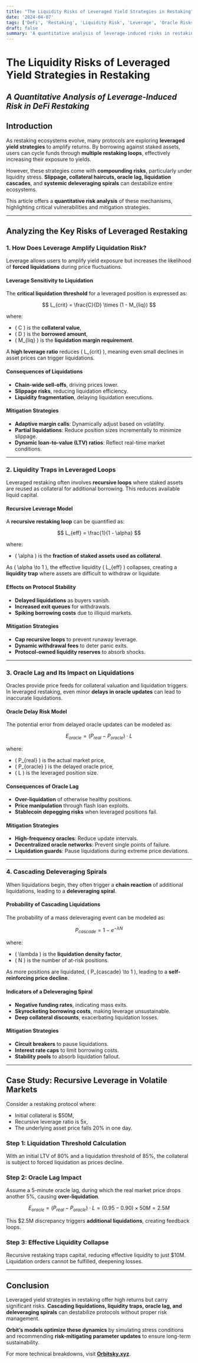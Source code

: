 ```yaml
---
title: "The Liquidity Risks of Leveraged Yield Strategies in Restaking"  
date: '2024-04-07'  
tags: ['DeFi', 'Restaking', 'Liquidity Risk', 'Leverage', 'Oracle Risks', 'Risk Management']  
draft: false  
summary: 'A quantitative analysis of leverage-induced risks in restaking, covering liquidation cascades, liquidity traps, oracle lag, and systemic deleveraging spirals.'  
---
```


# **The Liquidity Risks of Leveraged Yield Strategies in Restaking**
## *A Quantitative Analysis of Leverage-Induced Risk in DeFi Restaking*

## **Introduction**
As restaking ecosystems evolve, many protocols are exploring **leveraged yield strategies** to amplify returns. By borrowing against staked assets, users can cycle funds through **multiple restaking loops**, effectively increasing their exposure to yields.

However, these strategies come with **compounding risks**, particularly under liquidity stress. **Slippage, collateral haircuts, oracle lag, liquidation cascades**, and **systemic deleveraging spirals** can destabilize entire ecosystems.

This article offers a **quantitative risk analysis** of these mechanisms, highlighting critical vulnerabilities and mitigation strategies.

---

## **Analyzing the Key Risks of Leveraged Restaking**

### **1. How Does Leverage Amplify Liquidation Risk?**
Leverage allows users to amplify yield exposure but increases the likelihood of **forced liquidations** during price fluctuations.

#### **Leverage Sensitivity to Liquidation**
The **critical liquidation threshold** for a leveraged position is expressed as:

$$
L_{crit} = \frac{C}{D} \times (1 - M_{liq})
$$

where:  
- \( C \) is the **collateral value**,  
- \( D \) is the **borrowed amount**,  
- \( M_{liq} \) is the **liquidation margin requirement**.

A **high leverage ratio** reduces \( L_{crit} \), meaning even small declines in asset prices can trigger liquidations.

#### **Consequences of Liquidations**
- **Chain-wide sell-offs**, driving prices lower.  
- **Slippage risks**, reducing liquidation efficiency.  
- **Liquidity fragmentation**, delaying liquidation executions.

#### **Mitigation Strategies**
- **Adaptive margin calls**: Dynamically adjust based on volatility.  
- **Partial liquidations**: Reduce position sizes incrementally to minimize slippage.  
- **Dynamic loan-to-value (LTV) ratios**: Reflect real-time market conditions.

---

### **2. Liquidity Traps in Leveraged Loops**
Leveraged restaking often involves **recursive loops** where staked assets are reused as collateral for additional borrowing. This reduces available liquid capital.

#### **Recursive Leverage Model**
A **recursive restaking loop** can be quantified as:

$$
L_{eff} = \frac{1}{1 - \alpha}
$$

where:  
- \( \alpha \) is the **fraction of staked assets used as collateral**.

As \( \alpha \to 1 \), the effective liquidity \( L_{eff} \) collapses, creating a **liquidity trap** where assets are difficult to withdraw or liquidate.

#### **Effects on Protocol Stability**
- **Delayed liquidations** as buyers vanish.  
- **Increased exit queues** for withdrawals.  
- **Spiking borrowing costs** due to illiquid markets.

#### **Mitigation Strategies**
- **Cap recursive loops** to prevent runaway leverage.  
- **Dynamic withdrawal fees** to deter panic exits.  
- **Protocol-owned liquidity reserves** to absorb shocks.

---

### **3. Oracle Lag and Its Impact on Liquidations**
Oracles provide price feeds for collateral valuation and liquidation triggers. In leveraged restaking, even minor **delays in oracle updates** can lead to inaccurate liquidations.

#### **Oracle Delay Risk Model**
The potential error from delayed oracle updates can be modeled as:

$$
E_{oracle} = (P_{real} - P_{oracle}) \cdot L
$$

where:  
- \( P_{real} \) is the actual market price,  
- \( P_{oracle} \) is the delayed oracle price,  
- \( L \) is the leveraged position size.

#### **Consequences of Oracle Lag**
- **Over-liquidation** of otherwise healthy positions.  
- **Price manipulation** through flash loan exploits.  
- **Stablecoin depegging risks** when leveraged positions fail.

#### **Mitigation Strategies**
- **High-frequency oracles**: Reduce update intervals.  
- **Decentralized oracle networks**: Prevent single points of failure.  
- **Liquidation guards**: Pause liquidations during extreme price deviations.

---

### **4. Cascading Deleveraging Spirals**
When liquidations begin, they often trigger a **chain reaction** of additional liquidations, leading to a **deleveraging spiral**.

#### **Probability of Cascading Liquidations**
The probability of a mass deleveraging event can be modeled as:

$$
P_{cascade} = 1 - e^{-\lambda N}
$$

where:  
- \( \lambda \) is the **liquidation density factor**,  
- \( N \) is the number of at-risk positions.

As more positions are liquidated, \( P_{cascade} \to 1 \), leading to a **self-reinforcing price decline**.

#### **Indicators of a Deleveraging Spiral**
- **Negative funding rates**, indicating mass exits.  
- **Skyrocketing borrowing costs**, making leverage unsustainable.  
- **Deep collateral discounts**, exacerbating liquidation losses.

#### **Mitigation Strategies**
- **Circuit breakers** to pause liquidations.  
- **Interest rate caps** to limit borrowing costs.  
- **Stability pools** to absorb liquidation fallout.

---

## **Case Study: Recursive Leverage in Volatile Markets**

Consider a restaking protocol where:  
- Initial collateral is $50M,  
- Recursive leverage ratio is 5x,  
- The underlying asset price falls 20% in one day.

### **Step 1: Liquidation Threshold Calculation**
With an initial LTV of 80% and a liquidation threshold of 85%, the collateral is subject to forced liquidation as prices decline.

### **Step 2: Oracle Lag Impact**
Assume a 5-minute oracle lag, during which the real market price drops another 5%, causing **over-liquidation**.

$$
E_{oracle} = (P_{real} - P_{oracle}) \cdot L = (0.95 - 0.90) \times 50M = 2.5M
$$

This $2.5M discrepancy triggers **additional liquidations**, creating feedback loops.

### **Step 3: Effective Liquidity Collapse**
Recursive restaking traps capital, reducing effective liquidity to just $10M. Liquidation orders cannot be fulfilled, deepening losses.

---

## **Conclusion**
Leveraged yield strategies in restaking offer high returns but carry significant risks. **Cascading liquidations, liquidity traps, oracle lag, and deleveraging spirals** can destabilize protocols without proper risk management.

**Orbit’s models optimize these dynamics** by simulating stress conditions and recommending **risk-mitigating parameter updates** to ensure long-term sustainability.

For more technical breakdowns, visit **[Orbitsky.xyz](https://Orbitsky.xyz)**.
